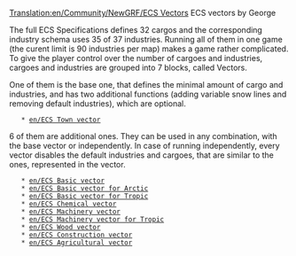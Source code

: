 [[Translation:en/Community/NewGRF/ECS Vectors]]
ECS vectors by George

The full ECS Specifications defines 32 cargos and the corresponding industry schema uses 35 of 37 industries. Running all of them in one game (the curent limit is 90 industries per map) makes a game rather complicated. To give the player control over the number of cargoes and industries, cargoes and industries are grouped into 7 blocks, called Vectors.

One of them is the base one, that defines the minimal amount of cargo and industries, and has two additional functions (adding variable snow lines and removing default industries), which are optional.

    * [[en/ECS Town vector]] 


6 of them are additional ones. They can be used in any combination, with the base vector or independently. In case of running independently, every vector disables the default industries and cargoes, that are similar to the ones, represented in the vector.

    * [[en/ECS Basic vector]] 
    * [[en/ECS Basic vector for Arctic]] 
    * [[en/ECS Basic vector for Tropic]]
    * [[en/ECS Chemical vector]]
    * [[en/ECS Machinery vector]] 
    * [[en/ECS Machinery vector for Tropic]]
    * [[en/ECS Wood vector]]
    * [[en/ECS Construction vector]]
    * [[en/ECS Agricultural vector]]